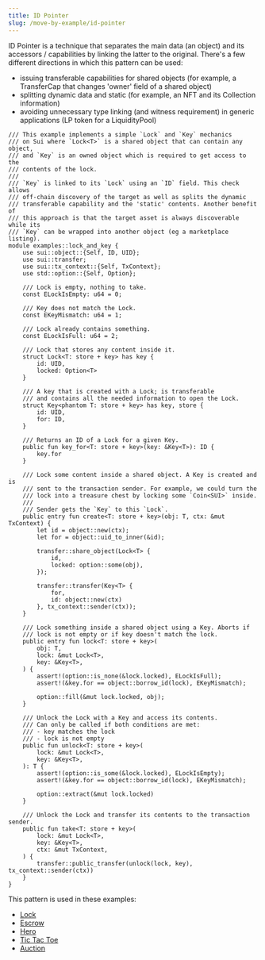 ```yaml
---
title: ID Pointer
slug: /move-by-example/id-pointer
---
```


ID Pointer is a technique that separates the main data (an object) and its accessors / capabilities by linking the latter to the original. There's a few different directions in which this pattern can be used:

-   issuing transferable capabilities for shared objects (for example, a TransferCap that changes 'owner' field of a shared object)
-   splitting dynamic data and static (for example, an NFT and its Collection information)
-   avoiding unnecessary type linking (and witness requirement) in generic applications (LP token for a LiquidityPool)

```move
/// This example implements a simple `Lock` and `Key` mechanics
/// on Sui where `Lock<T>` is a shared object that can contain any object,
/// and `Key` is an owned object which is required to get access to the
/// contents of the lock.
///
/// `Key` is linked to its `Lock` using an `ID` field. This check allows
/// off-chain discovery of the target as well as splits the dynamic
/// transferable capability and the 'static' contents. Another benefit of
/// this approach is that the target asset is always discoverable while its
/// `Key` can be wrapped into another object (eg a marketplace listing).
module examples::lock_and_key {
    use sui::object::{Self, ID, UID};
    use sui::transfer;
    use sui::tx_context::{Self, TxContext};
    use std::option::{Self, Option};

    /// Lock is empty, nothing to take.
    const ELockIsEmpty: u64 = 0;

    /// Key does not match the Lock.
    const EKeyMismatch: u64 = 1;

    /// Lock already contains something.
    const ELockIsFull: u64 = 2;

    /// Lock that stores any content inside it.
    struct Lock<T: store + key> has key {
        id: UID,
        locked: Option<T>
    }

    /// A key that is created with a Lock; is transferable
    /// and contains all the needed information to open the Lock.
    struct Key<phantom T: store + key> has key, store {
        id: UID,
        for: ID,
    }

    /// Returns an ID of a Lock for a given Key.
    public fun key_for<T: store + key>(key: &Key<T>): ID {
        key.for
    }

    /// Lock some content inside a shared object. A Key is created and is
    /// sent to the transaction sender. For example, we could turn the
    /// lock into a treasure chest by locking some `Coin<SUI>` inside.
    ///
    /// Sender gets the `Key` to this `Lock`.
    public entry fun create<T: store + key>(obj: T, ctx: &mut TxContext) {
        let id = object::new(ctx);
        let for = object::uid_to_inner(&id);

        transfer::share_object(Lock<T> {
            id,
            locked: option::some(obj),
        });

        transfer::transfer(Key<T> {
            for,
            id: object::new(ctx)
        }, tx_context::sender(ctx));
    }

    /// Lock something inside a shared object using a Key. Aborts if
    /// lock is not empty or if key doesn't match the lock.
    public entry fun lock<T: store + key>(
        obj: T,
        lock: &mut Lock<T>,
        key: &Key<T>,
    ) {
        assert!(option::is_none(&lock.locked), ELockIsFull);
        assert!(&key.for == object::borrow_id(lock), EKeyMismatch);

        option::fill(&mut lock.locked, obj);
    }

    /// Unlock the Lock with a Key and access its contents.
    /// Can only be called if both conditions are met:
    /// - key matches the lock
    /// - lock is not empty
    public fun unlock<T: store + key>(
        lock: &mut Lock<T>,
        key: &Key<T>,
    ): T {
        assert!(option::is_some(&lock.locked), ELockIsEmpty);
        assert!(&key.for == object::borrow_id(lock), EKeyMismatch);

        option::extract(&mut lock.locked)
    }

    /// Unlock the Lock and transfer its contents to the transaction sender.
    public fun take<T: store + key>(
        lock: &mut Lock<T>,
        key: &Key<T>,
        ctx: &mut TxContext,
    ) {
        transfer::public_transfer(unlock(lock, key), tx_context::sender(ctx))
    }
}
```

This pattern is used in these examples:

-   [Lock](https://github.com/MystenLabs/sui/blob/main/sui_programmability/examples/basics/sources/lock.move)
-   [Escrow](https://github.com/MystenLabs/sui/blob/main/sui_programmability/examples/defi/sources/escrow.move)
-   [Hero](https://github.com/MystenLabs/sui/blob/main/sui_programmability/examples/games/sources/hero.move)
-   [Tic Tac Toe](https://github.com/MystenLabs/sui/blob/main/sui_programmability/examples/games/sources/tic_tac_toe.move)
-   [Auction](https://github.com/MystenLabs/sui/blob/main/sui_programmability/examples/nfts/sources/auction.move)

